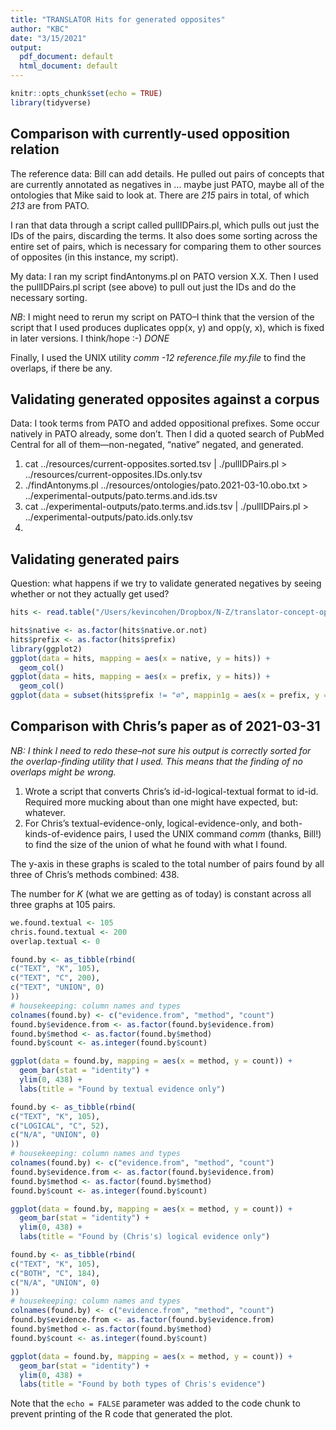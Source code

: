 ```yaml
---
title: "TRANSLATOR Hits for generated opposites"
author: "KBC"
date: "3/15/2021"
output:
  pdf_document: default
  html_document: default
---
```


```r
knitr::opts_chunk$set(echo = TRUE)
library(tidyverse)
```

## Comparison with currently-used opposition relation

The reference data: Bill can add details. He pulled out pairs of concepts that are currently annotated as negatives in ... maybe just PATO, maybe all of the ontologies that Mike said to look at.  There are *215* pairs in total, of which *213* are from PATO.

I ran that data through a script called pullIDPairs.pl, which pulls out just the IDs of the pairs, discarding the terms.  It also does some sorting across the entire set of pairs, which is necessary for comparing them to other sources of opposites (in this instance, my script).

My data: I ran my script findAntonyms.pl on PATO version X.X.  Then I used the pullIDPairs.pl script (see above) to pull out just the IDs and do the necessary sorting.

*NB*: I might need to rerun my script on PATO--I think that the version of the script that I used produces duplicates opp(x, y) and opp(y, x), which is fixed in later versions. I think/hope :-) *DONE*

Finally, I used the UNIX utility _comm -12 reference.file my.file_ to find the overlaps, if there be any.



## Validating generated opposites against a corpus

Data: I took terms from PATO and added oppositional prefixes.  Some occur natively in PATO already, some don't.  Then I did a quoted search of PubMed Central for all of them---non-negated, "native" negated, and generated.

1. cat ../resources/current-opposites.sorted.tsv | ./pullIDPairs.pl > ../resources/current-opposites.IDs.only.tsv
2. ./findAntonyms.pl ../resources/ontologies/pato.2021-03-10.obo.txt > ../experimental-outputs/pato.terms.and.ids.tsv
3. cat ../experimental-outputs/pato.terms.and.ids.tsv | ./pullIDPairs.pl > ../experimental-outputs/pato.ids.only.tsv
4. 

## Validating generated pairs

Question: what happens if we try to validate generated negatives by seeing whether or not they actually get used?

```r
hits <- read.table("/Users/kevincohen/Dropbox/N-Z/translator-concept-oppositeness/experimental-outputs/TRANSLATOR generated antonyms - Sheet1 (1).tsv", header = TRUE, sep = "\t")

hits$native <- as.factor(hits$native.or.not)
hits$prefix <- as.factor(hits$prefix)
library(ggplot2)
ggplot(data = hits, mapping = aes(x = native, y = hits)) +
  geom_col()
ggplot(data = hits, mapping = aes(x = prefix, y = hits)) +
  geom_col()
ggplot(data = subset(hits$prefix != "∅", mappin1g = aes(x = prefix, y = hits)))

```

## Comparison with Chris's paper as of 2021-03-31

*NB: I think I need to redo these--not sure his output is correctly sorted for the overlap-finding utility that I used. This means that the finding of no overlaps might be wrong.*

1. Wrote a script that converts Chris's id-id-logical-textual format to id-id. Required more mucking about than one might have expected, but: whatever.
2. For Chris's textual-evidence-only, logical-evidence-only, and both-kinds-of-evidence pairs, I used the UNIX command _comm_ (thanks, Bill!) to find the size of the union of what he found with what I found.

The y-axis in these graphs is scaled to the total number of pairs found by all three of Chris's methods combined: 438.

The number for _K_ (what we are getting as of today) is constant across all three graphs at 105 pairs.

```r
we.found.textual <- 105
chris.found.textual <- 200
overlap.textual <- 0

found.by <- as_tibble(rbind(
c("TEXT", "K", 105),
c("TEXT", "C", 200),
c("TEXT", "UNION", 0)
))
# housekeeping: column names and types
colnames(found.by) <- c("evidence.from", "method", "count")
found.by$evidence.from <- as.factor(found.by$evidence.from)
found.by$method <- as.factor(found.by$method)
found.by$count <- as.integer(found.by$count)

ggplot(data = found.by, mapping = aes(x = method, y = count)) +
  geom_bar(stat = "identity") +
  ylim(0, 438) +
  labs(title = "Found by textual evidence only")

found.by <- as_tibble(rbind(
c("TEXT", "K", 105),
c("LOGICAL", "C", 52),
c("N/A", "UNION", 0)
))
# housekeeping: column names and types
colnames(found.by) <- c("evidence.from", "method", "count")
found.by$evidence.from <- as.factor(found.by$evidence.from)
found.by$method <- as.factor(found.by$method)
found.by$count <- as.integer(found.by$count)

ggplot(data = found.by, mapping = aes(x = method, y = count)) +
  geom_bar(stat = "identity") +
  ylim(0, 438) +
  labs(title = "Found by (Chris's) logical evidence only")

found.by <- as_tibble(rbind(
c("TEXT", "K", 105),
c("BOTH", "C", 184),
c("N/A", "UNION", 0)
))
# housekeeping: column names and types
colnames(found.by) <- c("evidence.from", "method", "count")
found.by$evidence.from <- as.factor(found.by$evidence.from)
found.by$method <- as.factor(found.by$method)
found.by$count <- as.integer(found.by$count)

ggplot(data = found.by, mapping = aes(x = method, y = count)) +
  geom_bar(stat = "identity") +
  ylim(0, 438) +
  labs(title = "Found by both types of Chris's evidence")

```

Note that the `echo = FALSE` parameter was added to the code chunk to prevent printing of the R code that generated the plot.

